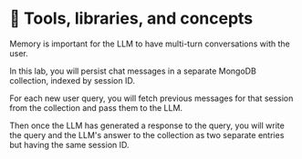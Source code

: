 # 📘 Tools, libraries, and concepts

Memory is important for the LLM to have multi-turn conversations with the user. 

In this lab, you will persist chat messages in a separate MongoDB collection, indexed by session ID.

For each new user query, you will fetch previous messages for that session from the collection and pass them to the LLM.

Then once the LLM has generated a response to the query, you will write the query and the LLM's answer to the collection as two separate entries but having the same session ID. 